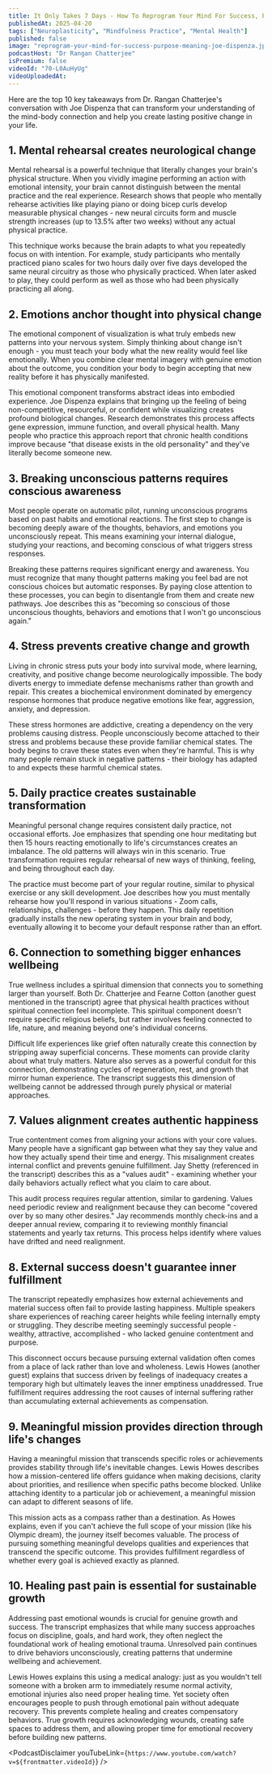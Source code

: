 ```yaml
---
title: It Only Takes 7 Days - How To Reprogram Your Mind For Success, Purpose & Meaning | Joe Dispenza
publishedAt: 2025-04-20
tags: ["Neuroplasticity", "Mindfulness Practice", "Mental Health"]
published: false
image: "reprogram-your-mind-for-success-purpose-meaning-joe-dispenza.jpg"
podcastHost: "Dr Rangan Chatterjee"
isPremium: false
videoId: "70-L0AuHyUg"
videoUploadedAt:
---
```



<PodcastSummaryPageLayout frontmatter={frontmatter}>
Here are the top 10 key takeaways from Dr. Rangan Chatterjee's conversation with Joe Dispenza that can transform your understanding of the mind-body connection and help you create lasting positive change in your life.

## 1. Mental rehearsal creates neurological change

Mental rehearsal is a powerful technique that literally changes your brain's physical structure. When you vividly imagine performing an action with emotional intensity, your brain cannot distinguish between the mental practice and the real experience. Research shows that people who mentally rehearse activities like playing piano or doing bicep curls develop measurable physical changes - new neural circuits form and muscle strength increases (up to 13.5% after two weeks) without any actual physical practice.

This technique works because the brain adapts to what you repeatedly focus on with intention. For example, study participants who mentally practiced piano scales for two hours daily over five days developed the same neural circuitry as those who physically practiced. When later asked to play, they could perform as well as those who had been physically practicing all along.

## 2. Emotions anchor thought into physical change

The emotional component of visualization is what truly embeds new patterns into your nervous system. Simply thinking about change isn't enough - you must teach your body what the new reality would feel like emotionally. When you combine clear mental imagery with genuine emotion about the outcome, you condition your body to begin accepting that new reality before it has physically manifested.

This emotional component transforms abstract ideas into embodied experience. Joe Dispenza explains that bringing up the feeling of being non-competitive, resourceful, or confident while visualizing creates profound biological changes. Research demonstrates this process affects gene expression, immune function, and overall physical health. Many people who practice this approach report that chronic health conditions improve because "that disease exists in the old personality" and they've literally become someone new.

## 3. Breaking unconscious patterns requires conscious awareness

Most people operate on automatic pilot, running unconscious programs based on past habits and emotional reactions. The first step to change is becoming deeply aware of the thoughts, behaviors, and emotions you unconsciously repeat. This means examining your internal dialogue, studying your reactions, and becoming conscious of what triggers stress responses.

Breaking these patterns requires significant energy and awareness. You must recognize that many thought patterns making you feel bad are not conscious choices but automatic responses. By paying close attention to these processes, you can begin to disentangle from them and create new pathways. Joe describes this as "becoming so conscious of those unconscious thoughts, behaviors and emotions that I won't go unconscious again."

## 4. Stress prevents creative change and growth

Living in chronic stress puts your body into survival mode, where learning, creativity, and positive change become neurologically impossible. The body diverts energy to immediate defense mechanisms rather than growth and repair. This creates a biochemical environment dominated by emergency response hormones that produce negative emotions like fear, aggression, anxiety, and depression.

These stress hormones are addictive, creating a dependency on the very problems causing distress. People unconsciously become attached to their stress and problems because these provide familiar chemical states. The body begins to crave these states even when they're harmful. This is why many people remain stuck in negative patterns - their biology has adapted to and expects these harmful chemical states.

## 5. Daily practice creates sustainable transformation

Meaningful personal change requires consistent daily practice, not occasional efforts. Joe emphasizes that spending one hour meditating but then 15 hours reacting emotionally to life's circumstances creates an imbalance. The old patterns will always win in this scenario. True transformation requires regular rehearsal of new ways of thinking, feeling, and being throughout each day.

The practice must become part of your regular routine, similar to physical exercise or any skill development. Joe describes how you must mentally rehearse how you'll respond in various situations - Zoom calls, relationships, challenges - before they happen. This daily repetition gradually installs the new operating system in your brain and body, eventually allowing it to become your default response rather than an effort.

## 6. Connection to something bigger enhances wellbeing

True wellness includes a spiritual dimension that connects you to something larger than yourself. Both Dr. Chatterjee and Fearne Cotton (another guest mentioned in the transcript) agree that physical health practices without spiritual connection feel incomplete. This spiritual component doesn't require specific religious beliefs, but rather involves feeling connected to life, nature, and meaning beyond one's individual concerns.

Difficult life experiences like grief often naturally create this connection by stripping away superficial concerns. These moments can provide clarity about what truly matters. Nature also serves as a powerful conduit for this connection, demonstrating cycles of regeneration, rest, and growth that mirror human experience. The transcript suggests this dimension of wellbeing cannot be addressed through purely physical or material approaches.

## 7. Values alignment creates authentic happiness

True contentment comes from aligning your actions with your core values. Many people have a significant gap between what they say they value and how they actually spend their time and energy. This misalignment creates internal conflict and prevents genuine fulfillment. Jay Shetty (referenced in the transcript) describes this as a "values audit" - examining whether your daily behaviors actually reflect what you claim to care about.

This audit process requires regular attention, similar to gardening. Values need periodic review and realignment because they can become "covered over by so many other desires." Jay recommends monthly check-ins and a deeper annual review, comparing it to reviewing monthly financial statements and yearly tax returns. This process helps identify where values have drifted and need realignment.

## 8. External success doesn't guarantee inner fulfillment

The transcript repeatedly emphasizes how external achievements and material success often fail to provide lasting happiness. Multiple speakers share experiences of reaching career heights while feeling internally empty or struggling. They describe meeting seemingly successful people - wealthy, attractive, accomplished - who lacked genuine contentment and purpose.

This disconnect occurs because pursuing external validation often comes from a place of lack rather than love and wholeness. Lewis Howes (another guest) explains that success driven by feelings of inadequacy creates a temporary high but ultimately leaves the inner emptiness unaddressed. True fulfillment requires addressing the root causes of internal suffering rather than accumulating external achievements as compensation.

## 9. Meaningful mission provides direction through life's changes

Having a meaningful mission that transcends specific roles or achievements provides stability through life's inevitable changes. Lewis Howes describes how a mission-centered life offers guidance when making decisions, clarity about priorities, and resilience when specific paths become blocked. Unlike attaching identity to a particular job or achievement, a meaningful mission can adapt to different seasons of life.

This mission acts as a compass rather than a destination. As Howes explains, even if you can't achieve the full scope of your mission (like his Olympic dream), the journey itself becomes valuable. The process of pursuing something meaningful develops qualities and experiences that transcend the specific outcome. This provides fulfillment regardless of whether every goal is achieved exactly as planned.

## 10. Healing past pain is essential for sustainable growth

Addressing past emotional wounds is crucial for genuine growth and success. The transcript emphasizes that while many success approaches focus on discipline, goals, and hard work, they often neglect the foundational work of healing emotional trauma. Unresolved pain continues to drive behaviors unconsciously, creating patterns that undermine wellbeing and achievement.

Lewis Howes explains this using a medical analogy: just as you wouldn't tell someone with a broken arm to immediately resume normal activity, emotional injuries also need proper healing time. Yet society often encourages people to push through emotional pain without adequate recovery. This prevents complete healing and creates compensatory behaviors. True growth requires acknowledging wounds, creating safe spaces to address them, and allowing proper time for emotional recovery before building new patterns.

<PodcastDisclaimer
  youTubeLink={`https://www.youtube.com/watch?v=${frontmatter.videoId}`}
/>

</PodcastSummaryPageLayout>
